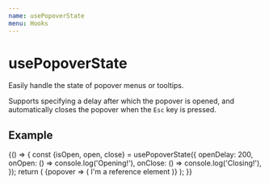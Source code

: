 ```yaml
---
name: usePopoverState
menu: Hooks
---
```




# usePopoverState

Easily handle the state of popover menus or tooltips.

Supports specifying a delay after which the popover is opened, and automatically closes the popover when the `Esc` key is pressed.

## Example

<Playground>
	{() => {
		const {isOpen, open, close} = usePopoverState({
			openDelay: 200,
			onOpen: () => console.log('Opening!'),
			onClose: () => console.log('Closing!'),
		});
		return (
			<Box p="l">
				<Popover
					renderWhenClosed
					isOpen={isOpen}
					content="I'm a popover. I'll always stick to my reference element!"
					placement="top-start"
					p="s"
					variant="inverted"
				>
					{popover => (
						<span
							ref={popover.ref}
							onMouseEnter={open}
							onMouseLeave={close}
						>
							I'm a reference element
						</span>
					)}
				</Popover>
			</Box>
		);
	}}
</Playground>
